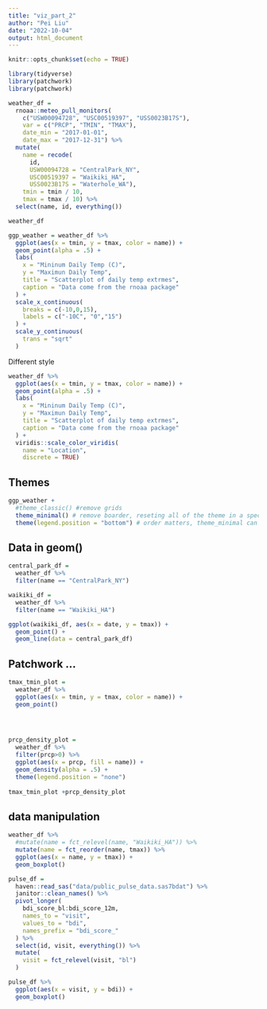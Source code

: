 ```yaml
---
title: "viz_part_2"
author: "Pei Liu"
date: "2022-10-04"
output: html_document
---
```


```r
knitr::opts_chunk$set(echo = TRUE)
```

```r
library(tidyverse)
library(patchwork)
library(patchwork)
```

```r
weather_df = 
  rnoaa::meteo_pull_monitors(
    c("USW00094728", "USC00519397", "USS0023B17S"),
    var = c("PRCP", "TMIN", "TMAX"), 
    date_min = "2017-01-01",
    date_max = "2017-12-31") %>%
  mutate(
    name = recode(
      id, 
      USW00094728 = "CentralPark_NY", 
      USC00519397 = "Waikiki_HA",
      USS0023B17S = "Waterhole_WA"),
    tmin = tmin / 10,
    tmax = tmax / 10) %>%
  select(name, id, everything())

weather_df
```

```r
ggp_weather = weather_df %>% 
  ggplot(aes(x = tmin, y = tmax, color = name)) +
  geom_point(alpha = .5) +
  labs(
    x = "Mininum Daily Temp (C)",
    y = "Maximun Daily Temp",
    title = "Scatterplot of daily temp extrmes",
    caption = "Data come from the rnoaa package"
  ) +
  scale_x_continuous(
    breaks = c(-10,0,15),
    labels = c("-10C", "0","15")
  ) +
  scale_y_continuous(
    trans = "sqrt"
  )

```
Different style

```r
weather_df %>% 
  ggplot(aes(x = tmin, y = tmax, color = name)) +
  geom_point(alpha = .5) +
  labs(
    x = "Mininum Daily Temp (C)",
    y = "Maximun Daily Temp",
    title = "Scatterplot of daily temp extrmes",
    caption = "Data come from the rnoaa package"
  ) +
  viridis::scale_color_viridis(
    name = "Location",
    discrete = TRUE)

```

## Themes
```r
ggp_weather +
  #theme_classic() #remove grids
  theme_minimal() # remove boarder, reseting all of the theme in a specific way
  theme(legend.position = "bottom") # order matters, theme_minimal can change everthing back to minimal setting, so this has to be the last statement
```



## Data in geom()

```r
central_park_df = 
  weather_df %>% 
  filter(name == "CentralPark_NY")

waikiki_df = 
  weather_df %>% 
  filter(name == "Waikiki_HA")

ggplot(waikiki_df, aes(x = date, y = tmax)) +
  geom_point() +
  geom_line(data = central_park_df)
```

## Patchwork ...
```r
tmax_tmin_plot = 
  weather_df %>% 
  ggplot(aes(x = tmin, y = tmax, color = name)) +
  geom_point() 
  



prcp_density_plot = 
  weather_df %>% 
  filter(prcp>0) %>% 
  ggplot(aes(x = prcp, fill = name)) +
  geom_density(alpha = .5) +
  theme(legend.position = "none")
  
tmax_tmin_plot +prcp_density_plot
```


## data manipulation
```r
weather_df %>% 
  #mutate(name = fct_relevel(name, "Waikiki_HA")) %>% 
  mutate(name = fct_reorder(name, tmax)) %>% 
  ggplot(aes(x = name, y = tmax)) +
  geom_boxplot()
```

```r
pulse_df = 
  haven::read_sas("data/public_pulse_data.sas7bdat") %>% 
  janitor::clean_names() %>% 
  pivot_longer(
    bdi_score_bl:bdi_score_12m,
    names_to = "visit",
    values_to = "bdi",
    names_prefix = "bdi_score_"
  ) %>% 
  select(id, visit, everything()) %>% 
  mutate(
    visit = fct_relevel(visit, "bl")
  )

pulse_df %>% 
  ggplot(aes(x = visit, y = bdi)) +
  geom_boxplot()
  
```

